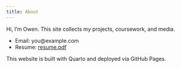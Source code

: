 ```yaml
---
title: About
---
```


Hi, I'm Owen. This site collects my projects, coursework, and media.

- Email: you@example.com
- Resume: [resume.pdf](assets/resume.pdf)

This website is built with Quarto and deployed via GitHub Pages.
